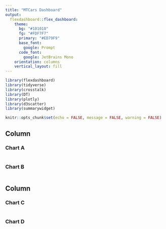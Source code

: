 ```yaml
---
title: "MTCars Dashboard"
output: 
  flexdashboard::flex_dashboard:
    theme:
      bg: "#101010"
      fg: "#FDF7F7" 
      primary: "#ED79F9"
      base_font:
        google: Prompt
      code_font:
        google: JetBrains Mono
    orientation: columns
    vertical_layout: fill
---
```


```r
library(flexdashboard)
library(tidyverse)
library(crosstalk)
library(DT)
library(plotly)
library(d3scatter)
library(summarywidget)

knitr::opts_chunk$set(echo = FALSE, message = FALSE, warning = FALSE)
```

Column {data-width=650 .tabset}
-----------------------------------------------------------------------

### Chart A

```r

```

### Chart B

```r

```

Column {data-width=350}
-----------------------------------------------------------------------

### Chart C

```r

```

### Chart D

```r

```

